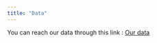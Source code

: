 ```yaml
---
title: "Data"
---
```

You can reach our data through this link : 
[Our data](https://github.com/emu-hacettepe-analytics/emu430-fall2023-team-emutrend_explorers/blob/master/ourdata.rda)
